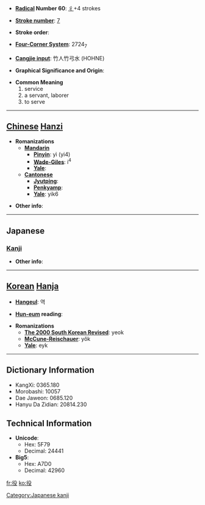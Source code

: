 * '''[[Wiktionary:Chinese radical index| Radical]] Number 60''': [[Wiktionary:Chinese radical index 彳|彳]]+4 strokes

* '''[[Wiktionary:Chinese total strokes index|Stroke number]]''': [[Wiktionary:Chinese total strokes index 7|7]]

* '''Stroke order''': 

* '''[[Wiktionary:Chinese four corner index|Four-Corner System]]''': 2724<sub>7</sub>

* '''[[Wiktionary:Chinese Cangjie index|Cangjie input]]''': 竹人竹弓水 (HOHNE)

* '''Graphical Significance and Origin''': 

* '''Common Meaning'''
*#service
*# a servant, laborer
*# to serve


----

== [[Chinese]] [[Hanzi]] ==

* '''Romanizations'''
** '''[[Mandarin]]'''
*** '''[[Pinyin]]''': yì (yi4)
*** '''[[Wade-Giles]]''': i<sup>4</sup>
*** '''[[Yale]]''': 
** '''[[Cantonese]]'''
*** '''[[Jyutping]]''':
*** '''[[Penkyamp]]''': 
*** '''[[Yale]]''': yik6

* '''Other info''': 

----

==Japanese==
===[[Kanji]]===
{{kanji|on readings=[[やく]] (yaku), [[えき]] (eki)
|kun readings=[[つとめ]] (tsutome), [[えだち]] (edachi)
}}

* '''Other info''':  

----

== [[Korean]] [[Hanja]] ==

* '''[[Hangeul]]''': 역

* '''[[Hun-eum]] reading''': 

* '''Romanizations'''
** '''[[The 2000 South Korean Revised Romanization|The 2000 South Korean Revised]]''': yeok
** '''[[McCune-Reischauer]]''': yŏk
** '''[[Yale]]''': eyk

----

== Dictionary Information ==

* KangXi: 0365.180
* Morobashi: 10057
* Dae Jaweon: 0685.120
* Hanyu Da Zidian: 20814.230

== Technical Information ==

* '''Unicode''':
** Hex: 5F79
** Decimal: 24441
* '''Big5''':
** Hex: A7D0
** Decimal: 42960

[[Category:Japanese kanji]]

[[fr:役]]
[[ko:役]]